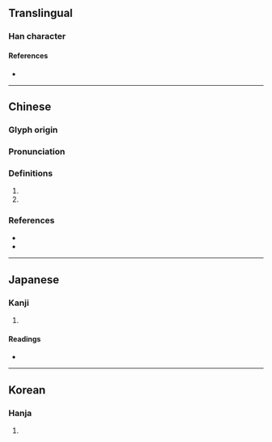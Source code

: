 {{character info}}
==Translingual==

===Han character===
{{Han char|rn=85|rad=水|as=04|sn=7|four=33111|canj=EIHU|ids=⿰氵允}}

====References====
* {{Han ref|kx=0610.040|dkj=17188|dj=1002.140|hdz=31576.030|uh=6C87|ud=27783|bh=CB56|bd=52054}}

----

==Chinese==
{{zh-forms|alt=渷}}

===Glyph origin===
{{Han etym}}

===Pronunciation===
{{zh-pron
|m=yǎn
|c=jin5,jin2,wai5
|mc=y
|oc=y
|ma=
|cat=pn,v
}}

===Definitions===
{{zh-hanzi}}

# {{zh-used in|沇水}}
# {{zh-used in|沇溶}}

===References===
* {{R:twedu|B02038}}
* {{R:yue:jyut.net}}

----

==Japanese==

===Kanji===
{{ja-kanji|grade=|rs=水04}}

# {{rfdef|ja|sort=水04}}

====Readings====
* {{ja-readings|on=[[えん]] (en), [[い]] (i)|kun=[[ながれる]] (nagareru)}}

----

==Korean==

===Hanja===
{{ko-hanja|hangeul=연|eumhun=|rv=yeon|mr=yŏn|y=yen}}

# {{rfdef|ko|sort=水04}}